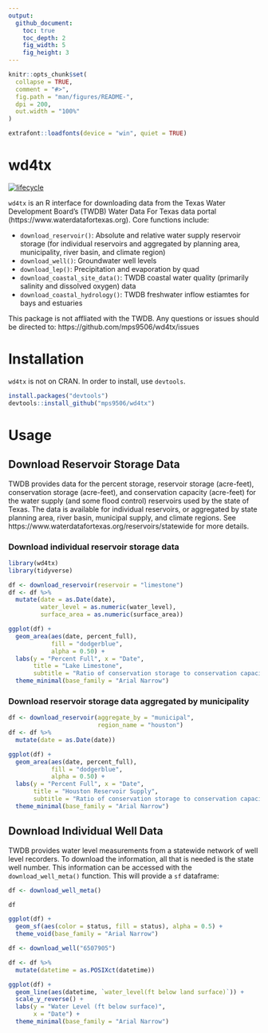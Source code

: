 ```yaml
---
output: 
  github_document:
    toc: true
    toc_depth: 2
    fig_width: 5
    fig_height: 3
---
```


<!-- README.md is generated from README.Rmd. Please edit that file -->

```r
knitr::opts_chunk$set(
  collapse = TRUE,
  comment = "#>",
  fig.path = "man/figures/README-",
  dpi = 200,
  out.width = "100%"
)

extrafont::loadfonts(device = "win", quiet = TRUE)
```
# wd4tx
[![lifecycle](https://img.shields.io/badge/lifecycle-experimental-orange.svg)](https://www.tidyverse.org/lifecycle/#experimental)

`wd4tx` is an R interface for downloading data from the Texas Water Development Board's (TWDB) Water Data For Texas data portal (https://www.waterdatafortexas.org). Core functions include:

- `download_reservoir()`: Absolute and relative water supply reservoir storage (for individual reservoirs and aggregated by planning area, municipality, river basin, and climate region)
- `download_well()`: Groundwater well levels
- `download_lep()`: Precipitation and evaporation by quad
-  `download_coastal_site_data()`: TWDB coastal water quality (primarily salinity and dissolved oxygen) data
- `download_coastal_hydrology()`: TWDB freshwater inflow estiamtes for bays and estuaries

This package is not affliated with the TWDB. Any questions or issues should be directed to: https://github.com/mps9506/wd4tx/issues

# Installation

`wd4tx` is not on CRAN. In order to install, use `devtools`.

```r
install.packages("devtools")
devtools::install_github("mps9506/wd4tx")
```


# Usage

## Download Reservoir Storage Data

TWDB provides data for the percent storage, reservoir storage (acre-feet), conservation storage (acre-feet), and conservation capacity (acre-feet) for the water supply (and some flood control) reservoirs used by the state of Texas. The data is available for individual reservoirs, or aggregated by state planning area, river basin, municipal supply, and climate regions. See https://www.waterdatafortexas.org/reservoirs/statewide for more details.


### Download individual reservoir storage data

```r
library(wd4tx)
library(tidyverse)

df <- download_reservoir(reservoir = "limestone")
df <- df %>%
  mutate(date = as.Date(date),
         water_level = as.numeric(water_level),
         surface_area = as.numeric(surface_area))

ggplot(df) +
  geom_area(aes(date, percent_full), 
            fill = "dodgerblue",
            alpha = 0.50) +
  labs(y = "Percent Full", x = "Date",
       title = "Lake Limestone",
       subtitle = "Ratio of conservation storage to conservation capacity over time") +
  theme_minimal(base_family = "Arial Narrow")
```

### Download reservoir storage data aggregated by municipality

```r

df <- download_reservoir(aggregate_by = "municipal",
                         region_name = "houston")
df <- df %>%
  mutate(date = as.Date(date))

ggplot(df) +
  geom_area(aes(date, percent_full), 
            fill = "dodgerblue",
            alpha = 0.50) +
  labs(y = "Percent Full", x = "Date",
       title = "Houston Reservoir Supply",
       subtitle = "Ratio of conservation storage to conservation capacity over time") +
  theme_minimal(base_family = "Arial Narrow")
```

## Download Individual Well Data

TWDB provides water level measurements from a statewide network of well level recorders. To download the information, all that is needed is the state well number. This information can be accessed with the `download_well_meta()` function. This will provide a `sf` dataframe:

```r
df <- download_well_meta()

df

```

```r
ggplot(df) +
  geom_sf(aes(color = status, fill = status), alpha = 0.5) +
  theme_void(base_family = "Arial Narrow")
```

```r
df <- download_well("6507905")

df <- df %>%
  mutate(datetime = as.POSIXct(datetime))

ggplot(df) +
  geom_line(aes(datetime, `water_level(ft below land surface)`)) +
  scale_y_reverse() +
  labs(y = "Water Level (ft below surface)",
       x = "Date") +
  theme_minimal(base_family = "Arial Narrow")
```

